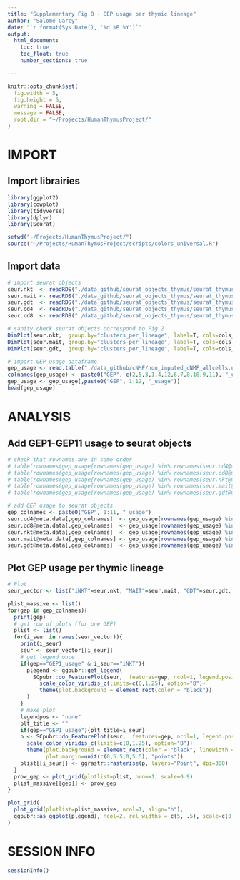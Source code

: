 ```yaml
---
title: "Supplementary Fig 8 - GEP usage per thymic lineage"
author: "Salomé Carcy"
date: "`r format(Sys.Date(), '%d %B %Y')`"
output:
  html_document:
    toc: true
    toc_float: true
    number_sections: true

---
```


```r
knitr::opts_chunk$set(
  fig.width = 5,
  fig.height = 5,
  warning = FALSE,
  message = FALSE,
  root.dir = "~/Projects/HumanThymusProject/"
)
```


# IMPORT

## Import librairies
```r
library(ggplot2)
library(cowplot)
library(tidyverse)
library(dplyr)
library(Seurat)

setwd("~/Projects/HumanThymusProject/")
source("~/Projects/HumanThymusProject/scripts/colors_universal.R")
```

## Import data
```r
# import seurat objects
seur.nkt  <- readRDS("./data_github/seurat_objects_thymus/seurat_thymus_inkt.rds")
seur.mait <- readRDS("./data_github/seurat_objects_thymus/seurat_thymus_mait.rds")
seur.gdt  <- readRDS("./data_github/seurat_objects_thymus/seurat_thymus_gdt.rds")
seur.cd4  <- readRDS("./data_github/seurat_objects_thymus/seurat_thymus_cd4.rds")
seur.cd8  <- readRDS("./data_github/seurat_objects_thymus/seurat_thymus_cd8.rds")

# sanity check seurat objects correspond to Fig 2
DimPlot(seur.nkt,  group.by="clusters_per_lineage", label=T, cols=cols_thym_nkt)
DimPlot(seur.mait, group.by="clusters_per_lineage", label=T, cols=cols_thym_mait)
DimPlot(seur.gdt,  group.by="clusters_per_lineage", label=T, cols=cols_thym_gdt)

# import GEP usage dataframe
gep_usage <- read.table("./data_github/cNMF/non_imputed_cNMF_allcells.usages.k_12.dt_0_02.consensus.txt", header=T)
colnames(gep_usage) <- paste0("GEP", c(2,5,3,1,4,12,6,7,8,10,9,11), "_usage")
gep_usage <- gep_usage[,paste0("GEP", 1:12, "_usage")]
head(gep_usage)
```




# ANALYSIS

## Add GEP1-GEP11 usage to seurat objects
```r
# check that rownames are in same order
# table(rownames(gep_usage[rownames(gep_usage) %in% rownames(seur.cd4@meta.data),])==rownames(seur.cd4@meta.data), useNA="ifany")
# table(rownames(gep_usage[rownames(gep_usage) %in% rownames(seur.cd8@meta.data),])==rownames(seur.cd8@meta.data), useNA="ifany")
# table(rownames(gep_usage[rownames(gep_usage) %in% rownames(seur.nkt@meta.data),])==rownames(seur.nkt@meta.data), useNA="ifany")
# table(rownames(gep_usage[rownames(gep_usage) %in% rownames(seur.mait@meta.data),])==rownames(seur.mait@meta.data), useNA="ifany")
# table(rownames(gep_usage[rownames(gep_usage) %in% rownames(seur.gdt@meta.data),])==rownames(seur.gdt@meta.data), useNA="ifany") # all TRUE

# add GEP usage to seurat objects
gep_colnames <- paste0("GEP", 1:11, "_usage")
seur.cd4@meta.data[,gep_colnames]  <- gep_usage[rownames(gep_usage) %in% rownames(seur.cd4@meta.data), gep_colnames]
seur.cd8@meta.data[,gep_colnames]  <- gep_usage[rownames(gep_usage) %in% rownames(seur.cd8@meta.data), gep_colnames]
seur.nkt@meta.data[,gep_colnames]  <- gep_usage[rownames(gep_usage) %in% rownames(seur.nkt@meta.data), gep_colnames]
seur.mait@meta.data[,gep_colnames] <- gep_usage[rownames(gep_usage) %in% rownames(seur.mait@meta.data), gep_colnames]
seur.gdt@meta.data[,gep_colnames]  <- gep_usage[rownames(gep_usage) %in% rownames(seur.gdt@meta.data), gep_colnames]
```


## Plot GEP usage per thymic lineage
```r
# Plot
seur_vector <- list("iNKT"=seur.nkt, "MAIT"=seur.mait, "GDT"=seur.gdt, "CD4"=seur.cd4, "CD8"=seur.cd8)

plist_massive <- list()
for(gep in gep_colnames){
  print(gep)
  # get row of plots (for one GEP)
  plist <- list()
  for(i_seur in names(seur_vector)){
    print(i_seur)
    seur <- seur_vector[[i_seur]]
    # get legend once
    if(gep=="GEP1_usage" & i_seur=="iNKT"){
      plegend <- ggpubr::get_legend(
        SCpubr::do_FeaturePlot(seur,  features=gep, ncol=1, legend.position="right", legend.title="GEP usage", border.size=1, pt.size=2, order=T)+
          scale_color_viridis_c(limits=c(0,1.25), option="B")+
          theme(plot.background = element_rect(color = "black"))
      )
    }
    # make plot
    legendpos <- "none"
    plt_title <- ""
    if(gep=="GEP1_usage"){plt_title=i_seur}
    p <- SCpubr::do_FeaturePlot(seur,  features=gep, ncol=1, legend.position=legendpos, border.size=1, pt.size=2, order=T, plot.title=plt_title)+
      scale_color_viridis_c(limits=c(0,1.25), option="B")+
      theme(plot.background = element_rect(color = "black", linewidth = 2),
            plot.margin=unit(c(0,5.5,0,5.5), "points"))
    plist[[i_seur]] <- ggrastr::rasterise(p, layers="Point", dpi=300)
  }
  prow_gep <- plot_grid(plotlist=plist, nrow=1, scale=0.9)
  plist_massive[[gep]] <- prow_gep 
}

plot_grid(
  plot_grid(plotlist=plist_massive, ncol=1, align="h"),
  ggpubr::as_ggplot(plegend), ncol=2, rel_widths = c(5, .5), scale=c(0.95, 5)
)
```




# SESSION INFO
```r
sessionInfo()
```


